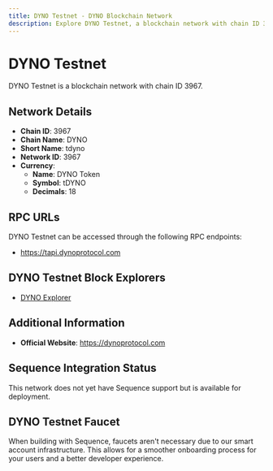 ```yaml
--- 
title: DYNO Testnet - DYNO Blockchain Network
description: Explore DYNO Testnet, a blockchain network with chain ID 3967. Learn about its native currency, DYNO Token, and how to interact with the network.
---
```


# DYNO Testnet

DYNO Testnet is a blockchain network with chain ID 3967.

## Network Details

- **Chain ID**: 3967
- **Chain Name**: DYNO
- **Short Name**: tdyno
- **Network ID**: 3967
- **Currency**: 
  - **Name**: DYNO Token
  - **Symbol**: tDYNO
  - **Decimals**: 18

## RPC URLs

DYNO Testnet can be accessed through the following RPC endpoints:

- https://tapi.dynoprotocol.com

## DYNO Testnet Block Explorers

- [DYNO Explorer](https://testnet.dynoscan.io)

## Additional Information

- **Official Website**: https://dynoprotocol.com

## Sequence Integration Status

This network does not yet have Sequence support but is available for deployment.

## DYNO Testnet Faucet

When building with Sequence, faucets aren't necessary due to our smart account infrastructure. This allows for a smoother onboarding process for your users and a better developer experience.
